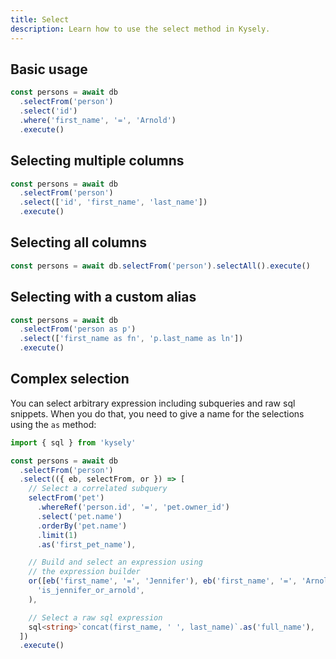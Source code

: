 ```yaml
---
title: Select
description: Learn how to use the select method in Kysely.
---
```


## Basic usage

```ts
const persons = await db
  .selectFrom('person')
  .select('id')
  .where('first_name', '=', 'Arnold')
  .execute()
```

## Selecting multiple columns

```ts
const persons = await db
  .selectFrom('person')
  .select(['id', 'first_name', 'last_name'])
  .execute()
```

## Selecting all columns

```ts
const persons = await db.selectFrom('person').selectAll().execute()
```

## Selecting with a custom alias

```ts
const persons = await db
  .selectFrom('person as p')
  .select(['first_name as fn', 'p.last_name as ln'])
  .execute()
```

## Complex selection

You can select arbitrary expression including subqueries and raw sql snippets. When you do that, you need to give a name for the selections using the `as` method:

```ts
import { sql } from 'kysely'

const persons = await db
  .selectFrom('person')
  .select(({ eb, selectFrom, or }) => [
    // Select a correlated subquery
    selectFrom('pet')
      .whereRef('person.id', '=', 'pet.owner_id')
      .select('pet.name')
      .orderBy('pet.name')
      .limit(1)
      .as('first_pet_name'),

    // Build and select an expression using
    // the expression builder
    or([eb('first_name', '=', 'Jennifer'), eb('first_name', '=', 'Arnold')]).as(
      'is_jennifer_or_arnold',
    ),

    // Select a raw sql expression
    sql<string>`concat(first_name, ' ', last_name)`.as('full_name'),
  ])
  .execute()
```
